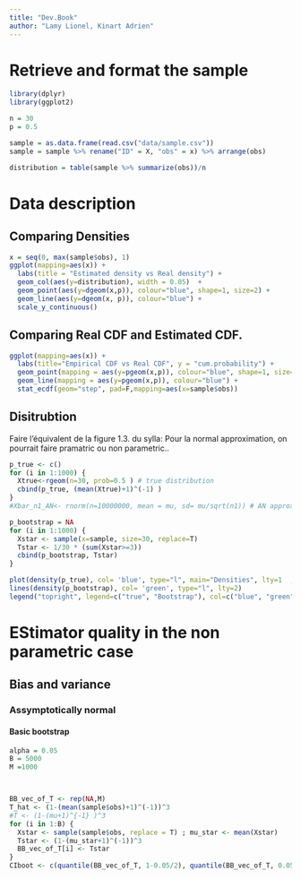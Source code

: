 ```yaml
---
title: "Dev.Book"
author: "Lamy Lionel, Kinart Adrien"
---
```


# Retrieve and format the sample 

```r
library(dplyr)
library(ggplot2)

n = 30 
p = 0.5

sample = as.data.frame(read.csv("data/sample.csv"))
sample = sample %>% rename("ID" = X, "obs" = x) %>% arrange(obs)

distribution = table(sample %>% summarize(obs))/n

```
# Data description
## Comparing Densities

```r
x = seq(0, max(sample$obs), 1)
ggplot(mapping=aes(x)) +
  labs(title = "Estimated density vs Real density") +
  geom_col(aes(y=distribution), width = 0.05)  + 
  geom_point(aes(y=dgeom(x,p)), colour="blue", shape=1, size=2) +
  geom_line(aes(y=dgeom(x, p)), colour="blue") + 
  scale_y_continuous()

```

## Comparing Real CDF and Estimated CDF.

```r
ggplot(mapping=aes(x)) +
  labs(title="Empirical CDF vs Real CDF", y = "cum.probability") +
  geom_point(mapping = aes(y=pgeom(x,p)), colour="blue", shape=1, size=2) + 
  geom_line(mapping = aes(y=pgeom(x,p)), colour="blue") +
  stat_ecdf(geom="step", pad=F,mapping=aes(x=sample$obs))
```
## Disitrubtion
Faire l'équivalent de la figure 1.3. du sylla:
Pour la normal approximation, on pourrait faire pramatric ou non parametric..
```r
p_true <- c()
for (i in 1:1000) {
  Xtrue<-rgeom(n=30, prob=0.5 ) # true distribution
  cbind(p_true, (mean(Xtrue)+1)^(-1) )
}
#Xbar_n1_AN<- rnorm(n=10000000, mean = mu, sd= mu/sqrt(n1)) # AN approximation

p_bootstrap = NA
for (i in 1:1000) {
  Xstar <- sample(x=sample, size=30, replace=T)
  Tstar <- 1/30 * (sum(Xstar>=3))
  cbind(p_bootstrap, Tstar)
}

plot(density(p_true), col= 'blue', type="l", main="Densities", lty=1  , xlab="p" )
lines(density(p_bootstrap), col= 'green', type="l", lty=2)
legend("topright", legend=c("true", "Bootstrap"), col=c("blue", "green"), lty=1:2, cex=0.8)

```


# EStimator quality in the non parametric case 
## Bias and variance
### Assymptotically normal
#### Basic bootstrap

<!-- Not modified (except sample$obs) -->
```r
alpha = 0.05
B = 5000
M =1000



BB_vec_of_T <- rep(NA,M)
T_hat <- (1-(mean(sample$obs)+1)^(-1))^3
#T <- (1-(mu+1)^{-1} )^3
for (i in 1:B) {
  Xstar <- sample(sample$obs, replace = T) ; mu_star <- mean(Xstar)
  Tstar <- (1-(mu_star+1)^(-1))^3
  BB_vec_of_T[i] <- Tstar
}
CIboot <- c(quantile(BB_vec_of_T, 1-0.05/2), quantile(BB_vec_of_T, 0.05/2))

```


<!-- 
The cleanest option, imho, is to handle each task in a specific file (ie. "basic-bootstrap.R")
and to call it here by typing: source("path_to_file.R")
-->